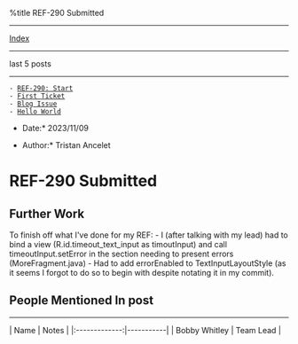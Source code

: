 %title REF-290 Submitted


---------------------------
[[index.wiki|Index]]
---------------------------

last 5 posts
---------------------------

 - [[1699375988-ref-209-start.wiki|REF-290: Start]]
 - [[1698642000-first-ticket.wiki|First Ticket]]
 - [[1693890000-blog-issue.wiki|Blog Issue]]
 - [[1693630800-hello-world.wiki|Hello World]]

*Date:* 2023/11/09

*Author:* Tristan Ancelet

= REF-290 Submitted =
== Further Work ==
To finish off what I've done for my REF:
- I (after talking with my lead) had to bind a view (R.id.timeout_text_input as timoutInput) and call timeoutInput.setError in the section needing to present errors (MoreFragment.java)
- Had to add errorEnabled to TextInputLayoutStyle (as it seems I forgot to do so to begin with despite notating it in my commit).

 
== People Mentioned In post ==
------------------------------
| Name          | Notes     |
|:-------------:|-----------|
| Bobby Whitley | Team Lead |


